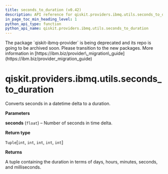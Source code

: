 ```yaml
---
title: seconds_to_duration (v0.42)
description: API reference for qiskit.providers.ibmq.utils.seconds_to_duration in qiskit v0.42
in_page_toc_min_heading_level: 1
python_api_type: function
python_api_name: qiskit.providers.ibmq.utils.seconds_to_duration
---
```


<Admonition title="Warning" type="caution">
  The package `qiskit-ibmq-provider` is being deprecated and its repo is going to be archived soon. Please transition to the new packages. More information in [https://ibm.biz/provider\_migration\_guide](https://ibm.biz/provider_migration_guide)
</Admonition>

<span id="qiskit-providers-ibmq-utils-seconds-to-duration" />

# qiskit.providers.ibmq.utils.seconds\_to\_duration

<Function id="qiskit.providers.ibmq.utils.seconds_to_duration" isDedicatedPage={true} github="https://github.com/qiskit/qiskit-ibmq-provider/tree/stable/0.20/qiskit/providers/ibmq/utils/converters.py" signature="seconds_to_duration(seconds)">
  Converts seconds in a datetime delta to a duration.

  **Parameters**

  **seconds** (`float`) – Number of seconds in time delta.

  **Return type**

  `Tuple`\[`int`, `int`, `int`, `int`, `int`]

  **Returns**

  A tuple containing the duration in terms of days, hours, minutes, seconds, and milliseconds.
</Function>

